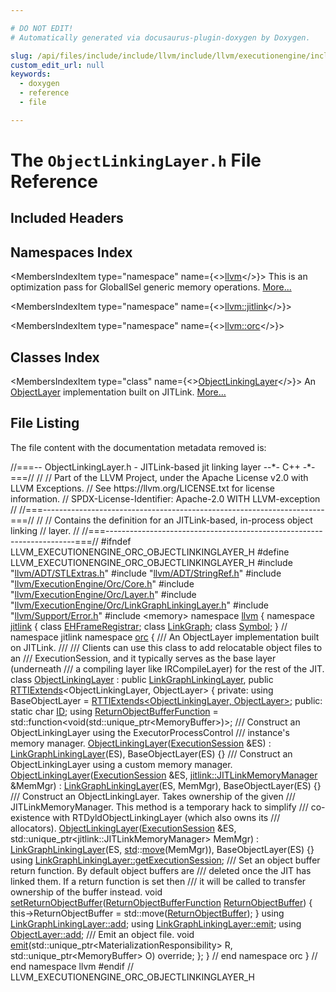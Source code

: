 ```yaml
---

# DO NOT EDIT!
# Automatically generated via docusaurus-plugin-doxygen by Doxygen.

slug: /api/files/include/include/llvm/include/llvm/executionengine/include/llvm/executionengine/orc/objectlinkinglayer-h
custom_edit_url: null
keywords:
  - doxygen
  - reference
  - file

---
```





# The `ObjectLinkingLayer.h` File Reference

<DoxygenPage pluginConfig={pluginConfig}>



## Included Headers

<IncludesList>
<IncludesListItem
  filePath="llvm/ADT/STLExtras.h"
  permalink="/docs/api/files/include/include/llvm/include/llvm/adt/stlextras-h"
  isLocal="true" />
<IncludesListItem
  filePath="llvm/ADT/StringRef.h"
  permalink="/docs/api/files/include/include/llvm/include/llvm/adt/stringref-h"
  isLocal="true" />
<IncludesListItem
  filePath="llvm/ExecutionEngine/Orc/Core.h"
  permalink="/docs/api/files/include/include/llvm/include/llvm/executionengine/include/llvm/executionengine/orc/core-h"
  isLocal="true" />
<IncludesListItem
  filePath="llvm/ExecutionEngine/Orc/Layer.h"
  permalink="/docs/api/files/include/include/llvm/include/llvm/executionengine/include/llvm/executionengine/orc/layer-h"
  isLocal="true" />
<IncludesListItem
  filePath="llvm/ExecutionEngine/Orc/LinkGraphLinkingLayer.h"
  permalink="/docs/api/files/include/include/llvm/include/llvm/executionengine/include/llvm/executionengine/orc/linkgraphlinkinglayer-h"
  isLocal="true" />
<IncludesListItem
  filePath="llvm/Support/Error.h"
  permalink="/docs/api/files/include/include/llvm/include/llvm/support/error-h"
  isLocal="true" />
<IncludesListItem
  filePath="memory"
  permalink=""
  isLocal="false" />
</IncludesList>

## Namespaces Index

<MembersIndex>

<MembersIndexItem
  type="namespace"
  name={<><a href="/docs/api/namespaces/llvm">llvm</a></>}>
This is an optimization pass for GlobalISel generic memory operations. <a href="/docs/api/namespaces/llvm/#details">More...</a>
</MembersIndexItem>

<MembersIndexItem
  type="namespace"
  name={<><a href="/docs/api/namespaces/llvm/jitlink">llvm::jitlink</a></>}>
</MembersIndexItem>

<MembersIndexItem
  type="namespace"
  name={<><a href="/docs/api/namespaces/llvm/orc">llvm::orc</a></>}>
</MembersIndexItem>

</MembersIndex>

## Classes Index

<MembersIndex>

<MembersIndexItem
  type="class"
  name={<><a href="/docs/api/classes/llvm/orc/objectlinkinglayer">ObjectLinkingLayer</a></>}>
An <a href="/docs/api/classes/llvm/orc/objectlayer">ObjectLayer</a> implementation built on JITLink. <a href="/docs/api/classes/llvm/orc/objectlinkinglayer/#details">More...</a>
</MembersIndexItem>

</MembersIndex>


## File Listing

The file content with the documentation metadata removed is:

<ProgramListing>

<Link id="l00001" /><CodeLine lineNumber="1"><span class="doxyHighlightComment">//===-- ObjectLinkingLayer.h - JITLink-based jit linking layer --&#42;- C++ -&#42;-===//</span></CodeLine>
<Link id="l00002" /><CodeLine lineNumber="2"><span class="doxyHighlightComment">//</span></CodeLine>
<Link id="l00003" /><CodeLine lineNumber="3"><span class="doxyHighlightComment">// Part of the LLVM Project, under the Apache License v2.0 with LLVM Exceptions.</span></CodeLine>
<Link id="l00004" /><CodeLine lineNumber="4"><span class="doxyHighlightComment">// See https://llvm.org/LICENSE.txt for license information.</span></CodeLine>
<Link id="l00005" /><CodeLine lineNumber="5"><span class="doxyHighlightComment">// SPDX-License-Identifier: Apache-2.0 WITH LLVM-exception</span></CodeLine>
<Link id="l00006" /><CodeLine lineNumber="6"><span class="doxyHighlightComment">//</span></CodeLine>
<Link id="l00007" /><CodeLine lineNumber="7"><span class="doxyHighlightComment">//===----------------------------------------------------------------------===//</span></CodeLine>
<Link id="l00008" /><CodeLine lineNumber="8"><span class="doxyHighlightComment">//</span></CodeLine>
<Link id="l00009" /><CodeLine lineNumber="9"><span class="doxyHighlightComment">// Contains the definition for an JITLink-based, in-process object linking</span></CodeLine>
<Link id="l00010" /><CodeLine lineNumber="10"><span class="doxyHighlightComment">// layer.</span></CodeLine>
<Link id="l00011" /><CodeLine lineNumber="11"><span class="doxyHighlightComment">//</span></CodeLine>
<Link id="l00012" /><CodeLine lineNumber="12"><span class="doxyHighlightComment">//===----------------------------------------------------------------------===//</span></CodeLine>
<Link id="l00013" /><CodeLine lineNumber="13"></CodeLine>
<Link id="l00014" /><CodeLine lineNumber="14"><span class="doxyHighlightPreprocessor">#ifndef LLVM&#95;EXECUTIONENGINE&#95;ORC&#95;OBJECTLINKINGLAYER&#95;H</span></CodeLine>
<Link id="l00015" /><CodeLine lineNumber="15"><span class="doxyHighlightPreprocessor">#define LLVM&#95;EXECUTIONENGINE&#95;ORC&#95;OBJECTLINKINGLAYER&#95;H</span></CodeLine>
<Link id="l00016" /><CodeLine lineNumber="16"></CodeLine>
<Link id="l00017" /><CodeLine lineNumber="17"><span class="doxyHighlightPreprocessor">#include &quot;<a href="/docs/api/files/include/include/llvm/include/llvm/adt/stlextras-h">llvm/ADT/STLExtras.h</a>&quot;</span></CodeLine>
<Link id="l00018" /><CodeLine lineNumber="18"><span class="doxyHighlightPreprocessor">#include &quot;<a href="/docs/api/files/include/include/llvm/include/llvm/adt/stringref-h">llvm/ADT/StringRef.h</a>&quot;</span></CodeLine>
<Link id="l00019" /><CodeLine lineNumber="19"><span class="doxyHighlightPreprocessor">#include &quot;<a href="/docs/api/files/include/include/llvm/include/llvm/executionengine/include/llvm/executionengine/orc/core-h">llvm/ExecutionEngine/Orc/Core.h</a>&quot;</span></CodeLine>
<Link id="l00020" /><CodeLine lineNumber="20"><span class="doxyHighlightPreprocessor">#include &quot;<a href="/docs/api/files/include/include/llvm/include/llvm/executionengine/include/llvm/executionengine/orc/layer-h">llvm/ExecutionEngine/Orc/Layer.h</a>&quot;</span></CodeLine>
<Link id="l00021" /><CodeLine lineNumber="21"><span class="doxyHighlightPreprocessor">#include &quot;<a href="/docs/api/files/include/include/llvm/include/llvm/executionengine/include/llvm/executionengine/orc/linkgraphlinkinglayer-h">llvm/ExecutionEngine/Orc/LinkGraphLinkingLayer.h</a>&quot;</span></CodeLine>
<Link id="l00022" /><CodeLine lineNumber="22"><span class="doxyHighlightPreprocessor">#include &quot;<a href="/docs/api/files/include/include/llvm/include/llvm/support/error-h">llvm/Support/Error.h</a>&quot;</span></CodeLine>
<Link id="l00023" /><CodeLine lineNumber="23"></CodeLine>
<Link id="l00024" /><CodeLine lineNumber="24"><span class="doxyHighlightPreprocessor">#include &lt;memory&gt;</span></CodeLine>
<Link id="l00025" /><CodeLine lineNumber="25"></CodeLine>
<Link id="l00026" /><CodeLine lineNumber="26"><span class="doxyHighlightKeyword">namespace </span><span class="doxyHighlight"><a href="/docs/api/namespaces/llvm">llvm</a> &#123;</span></CodeLine>
<Link id="l00027" /><CodeLine lineNumber="27"></CodeLine>
<Link id="l00028" /><CodeLine lineNumber="28"><span class="doxyHighlightKeyword">namespace </span><span class="doxyHighlight"><a href="/docs/api/namespaces/llvm/jitlink">jitlink</a> &#123;</span></CodeLine>
<Link id="l00029" /><CodeLine lineNumber="29"><span class="doxyHighlightKeyword">class </span><span class="doxyHighlight"><a href="/docs/api/classes/llvm/jitlink/ehframeregistrar">EHFrameRegistrar</a>;</span></CodeLine>
<Link id="l00030" /><CodeLine lineNumber="30"><span class="doxyHighlightKeyword">class </span><span class="doxyHighlight"><a href="/docs/api/classes/llvm/jitlink/linkgraph">LinkGraph</a>;</span></CodeLine>
<Link id="l00031" /><CodeLine lineNumber="31"><span class="doxyHighlightKeyword">class </span><span class="doxyHighlight"><a href="/docs/api/classes/llvm/jitlink/symbol">Symbol</a>;</span></CodeLine>
<Link id="l00032" /><CodeLine lineNumber="32"><span class="doxyHighlight">&#125; </span><span class="doxyHighlightComment">// namespace jitlink</span></CodeLine>
<Link id="l00033" /><CodeLine lineNumber="33"></CodeLine>
<Link id="l00034" /><CodeLine lineNumber="34"><span class="doxyHighlightKeyword">namespace </span><span class="doxyHighlight"><a href="/docs/api/namespaces/llvm/orc">orc</a> &#123;</span></CodeLine>
<Link id="l00035" /><CodeLine lineNumber="35"></CodeLine>
<Link id="l00036" /><CodeLine lineNumber="36"><span class="doxyHighlightComment">/// An ObjectLayer implementation built on JITLink.</span></CodeLine>
<Link id="l00037" /><CodeLine lineNumber="37"><span class="doxyHighlightComment">///</span></CodeLine>
<Link id="l00038" /><CodeLine lineNumber="38"><span class="doxyHighlightComment">/// Clients can use this class to add relocatable object files to an</span></CodeLine>
<Link id="l00039" /><CodeLine lineNumber="39"><span class="doxyHighlightComment">/// ExecutionSession, and it typically serves as the base layer (underneath</span></CodeLine>
<Link id="l00040" /><CodeLine lineNumber="40"><span class="doxyHighlightComment">/// a compiling layer like IRCompileLayer) for the rest of the JIT.</span></CodeLine>
<Link id="l00041" /><CodeLine lineNumber="41" lineLink="/docs/api/classes/llvm/orc/objectlinkinglayer"><span class="doxyHighlightKeyword">class </span><span class="doxyHighlight"><a href="/docs/api/classes/llvm/orc/objectlinkinglayer/#a569f84e25f4009b5c39a445b5311bf38">ObjectLinkingLayer</a> : </span><span class="doxyHighlightKeyword">public</span><span class="doxyHighlight"> <a href="/docs/api/classes/llvm/orc/linkgraphlinkinglayer/#ad724ca2d7c9b366f039bd13c3d04dcd3">LinkGraphLinkingLayer</a>,</span></CodeLine>
<Link id="l00042" /><CodeLine lineNumber="42"><span class="doxyHighlight">                           </span><span class="doxyHighlightKeyword">public</span><span class="doxyHighlight"> <a href="/docs/api/classes/llvm/rttiextends">RTTIExtends</a>&lt;ObjectLinkingLayer, ObjectLayer&gt; &#123;</span></CodeLine>
<Link id="l00043" /><CodeLine lineNumber="43"><span class="doxyHighlightKeyword">private</span><span class="doxyHighlight">:</span></CodeLine>
<Link id="l00044" /><CodeLine lineNumber="44"><span class="doxyHighlight">  </span><span class="doxyHighlightKeyword">using </span><span class="doxyHighlight">BaseObjectLayer = <a href="/docs/api/classes/llvm/rttiextends">RTTIExtends&lt;ObjectLinkingLayer, ObjectLayer&gt;</a>;</span></CodeLine>
<Link id="l00045" /><CodeLine lineNumber="45"></CodeLine>
<Link id="l00046" /><CodeLine lineNumber="46"><span class="doxyHighlightKeyword">public</span><span class="doxyHighlight">:</span></CodeLine>
<Link id="l00047" /><CodeLine lineNumber="47" lineLink="/docs/api/classes/llvm/orc/objectlinkinglayer/#a9eae41d35e227d19a188c6b0287b9694"><span class="doxyHighlight">  </span><span class="doxyHighlightKeyword">static</span><span class="doxyHighlight"> </span><span class="doxyHighlightKeywordType">char</span><span class="doxyHighlight"> <a href="/docs/api/classes/llvm/orc/objectlinkinglayer/#a9eae41d35e227d19a188c6b0287b9694">ID</a>;</span></CodeLine>
<Link id="l00048" /><CodeLine lineNumber="48"></CodeLine>
<Link id="l00049" /><CodeLine lineNumber="49" lineLink="/docs/api/classes/llvm/orc/objectlinkinglayer/#a286b2439c25722cee3d598c060a59e7d"><span class="doxyHighlight">  </span><span class="doxyHighlightKeyword">using </span><span class="doxyHighlight"><a href="/docs/api/classes/llvm/orc/objectlinkinglayer/#a286b2439c25722cee3d598c060a59e7d">ReturnObjectBufferFunction</a> =</span></CodeLine>
<Link id="l00050" /><CodeLine lineNumber="50"><span class="doxyHighlight">      std::function&lt;void(std::unique&#95;ptr&lt;MemoryBuffer&gt;)&gt;;</span></CodeLine>
<Link id="l00051" /><CodeLine lineNumber="51"></CodeLine>
<Link id="l00052" /><CodeLine lineNumber="52"><span class="doxyHighlightComment">  /// Construct an ObjectLinkingLayer using the ExecutorProcessControl</span></CodeLine>
<Link id="l00053" /><CodeLine lineNumber="53"><span class="doxyHighlightComment">  /// instance&#39;s memory manager.</span></CodeLine>
<Link id="l00054" /><CodeLine lineNumber="54" lineLink="/docs/api/classes/llvm/orc/objectlinkinglayer/#a569f84e25f4009b5c39a445b5311bf38"><span class="doxyHighlight">  <a href="/docs/api/classes/llvm/orc/objectlinkinglayer/#a569f84e25f4009b5c39a445b5311bf38">ObjectLinkingLayer</a>(<a href="/docs/api/classes/llvm/orc/executionsession">ExecutionSession</a> &amp;ES)</span></CodeLine>
<Link id="l00055" /><CodeLine lineNumber="55"><span class="doxyHighlight">      : <a href="/docs/api/classes/llvm/orc/linkgraphlinkinglayer/#ad724ca2d7c9b366f039bd13c3d04dcd3">LinkGraphLinkingLayer</a>(ES), BaseObjectLayer(ES) &#123;&#125;</span></CodeLine>
<Link id="l00056" /><CodeLine lineNumber="56"></CodeLine>
<Link id="l00057" /><CodeLine lineNumber="57"><span class="doxyHighlightComment">  /// Construct an ObjectLinkingLayer using a custom memory manager.</span></CodeLine>
<Link id="l00058" /><CodeLine lineNumber="58" lineLink="/docs/api/classes/llvm/orc/objectlinkinglayer/#aa3e729ee8c040da41f4b7db4ceb010e5"><span class="doxyHighlight">  <a href="/docs/api/classes/llvm/orc/objectlinkinglayer/#aa3e729ee8c040da41f4b7db4ceb010e5">ObjectLinkingLayer</a>(<a href="/docs/api/classes/llvm/orc/executionsession">ExecutionSession</a> &amp;ES,</span></CodeLine>
<Link id="l00059" /><CodeLine lineNumber="59"><span class="doxyHighlight">                     <a href="/docs/api/classes/llvm/jitlink/jitlinkmemorymanager">jitlink::JITLinkMemoryManager</a> &amp;MemMgr)</span></CodeLine>
<Link id="l00060" /><CodeLine lineNumber="60"><span class="doxyHighlight">      : <a href="/docs/api/classes/llvm/orc/linkgraphlinkinglayer/#ad724ca2d7c9b366f039bd13c3d04dcd3">LinkGraphLinkingLayer</a>(ES, MemMgr), BaseObjectLayer(ES) &#123;&#125;</span></CodeLine>
<Link id="l00061" /><CodeLine lineNumber="61"></CodeLine>
<Link id="l00062" /><CodeLine lineNumber="62"><span class="doxyHighlightComment">  /// Construct an ObjectLinkingLayer. Takes ownership of the given</span></CodeLine>
<Link id="l00063" /><CodeLine lineNumber="63"><span class="doxyHighlightComment">  /// JITLinkMemoryManager. This method is a temporary hack to simplify</span></CodeLine>
<Link id="l00064" /><CodeLine lineNumber="64"><span class="doxyHighlightComment">  /// co-existence with RTDyldObjectLinkingLayer (which also owns its</span></CodeLine>
<Link id="l00065" /><CodeLine lineNumber="65"><span class="doxyHighlightComment">  /// allocators).</span></CodeLine>
<Link id="l00066" /><CodeLine lineNumber="66" lineLink="/docs/api/classes/llvm/orc/objectlinkinglayer/#ae0c0b7ebcf08cd50930dd0a4040a2129"><span class="doxyHighlight">  <a href="/docs/api/classes/llvm/orc/objectlinkinglayer/#ae0c0b7ebcf08cd50930dd0a4040a2129">ObjectLinkingLayer</a>(<a href="/docs/api/classes/llvm/orc/executionsession">ExecutionSession</a> &amp;ES,</span></CodeLine>
<Link id="l00067" /><CodeLine lineNumber="67"><span class="doxyHighlight">                     std::unique&#95;ptr&lt;jitlink::JITLinkMemoryManager&gt; MemMgr)</span></CodeLine>
<Link id="l00068" /><CodeLine lineNumber="68"><span class="doxyHighlight">      : <a href="/docs/api/classes/llvm/orc/linkgraphlinkinglayer/#ad724ca2d7c9b366f039bd13c3d04dcd3">LinkGraphLinkingLayer</a>(ES, <a href="/docs/api/namespaces/std">std</a>::<a href="/docs/api/namespaces/llvm/#abfc9c7ecf70f66901e439f7c04ef3dbb">move</a>(MemMgr)), BaseObjectLayer(ES) &#123;&#125;</span></CodeLine>
<Link id="l00069" /><CodeLine lineNumber="69"></CodeLine>
<Link id="l00070" /><CodeLine lineNumber="70"><span class="doxyHighlight">  </span><span class="doxyHighlightKeyword">using </span><span class="doxyHighlight"><a href="/docs/api/classes/llvm/orc/linkgraphlayer/#a5cb70ce82cd664c0945a09a5477f4157">LinkGraphLinkingLayer::getExecutionSession</a>;</span></CodeLine>
<Link id="l00071" /><CodeLine lineNumber="71"></CodeLine>
<Link id="l00072" /><CodeLine lineNumber="72"><span class="doxyHighlightComment">  /// Set an object buffer return function. By default object buffers are</span></CodeLine>
<Link id="l00073" /><CodeLine lineNumber="73"><span class="doxyHighlightComment">  /// deleted once the JIT has linked them. If a return function is set then</span></CodeLine>
<Link id="l00074" /><CodeLine lineNumber="74"><span class="doxyHighlightComment">  /// it will be called to transfer ownership of the buffer instead.</span></CodeLine>
<Link id="l00075" /><CodeLine lineNumber="75" lineLink="/docs/api/classes/llvm/orc/objectlinkinglayer/#a4969d2212f78f895fc8184d5a9613387"><span class="doxyHighlight">  </span><span class="doxyHighlightKeywordType">void</span><span class="doxyHighlight"> <a href="/docs/api/classes/llvm/orc/objectlinkinglayer/#a4969d2212f78f895fc8184d5a9613387">setReturnObjectBuffer</a>(<a href="/docs/api/classes/llvm/orc/objectlinkinglayer/#a286b2439c25722cee3d598c060a59e7d">ReturnObjectBufferFunction</a> <a href="/docs/api/classes/llvm/orc/linkgraphlinkinglayer/#a7ee84ff8561dcc47616711f6fb0847e4">ReturnObjectBuffer</a>) &#123;</span></CodeLine>
<Link id="l00076" /><CodeLine lineNumber="76"><span class="doxyHighlight">    this-&gt;ReturnObjectBuffer = std::move(<a href="/docs/api/classes/llvm/orc/linkgraphlinkinglayer/#a7ee84ff8561dcc47616711f6fb0847e4">ReturnObjectBuffer</a>);</span></CodeLine>
<Link id="l00077" /><CodeLine lineNumber="77"><span class="doxyHighlight">  &#125;</span></CodeLine>
<Link id="l00078" /><CodeLine lineNumber="78"></CodeLine>
<Link id="l00079" /><CodeLine lineNumber="79"><span class="doxyHighlight">  </span><span class="doxyHighlightKeyword">using </span><span class="doxyHighlight"><a href="/docs/api/classes/llvm/orc/linkgraphlayer/#a67fe8582f6ab5381bac8a8f11435f831">LinkGraphLinkingLayer::add</a>;</span></CodeLine>
<Link id="l00080" /><CodeLine lineNumber="80"><span class="doxyHighlight">  </span><span class="doxyHighlightKeyword">using </span><span class="doxyHighlight"><a href="/docs/api/classes/llvm/orc/linkgraphlinkinglayer/#a4da9675d079c8aff4abac6c5ca2bc4c2">LinkGraphLinkingLayer::emit</a>;</span></CodeLine>
<Link id="l00081" /><CodeLine lineNumber="81"></CodeLine>
<Link id="l00082" /><CodeLine lineNumber="82"><span class="doxyHighlight">  </span><span class="doxyHighlightKeyword">using </span><span class="doxyHighlight"><a href="/docs/api/classes/llvm/orc/objectlayer/#af3a14765d70bbf88934f2246fa3bf951">ObjectLayer::add</a>;</span></CodeLine>
<Link id="l00083" /><CodeLine lineNumber="83"></CodeLine>
<Link id="l00084" /><CodeLine lineNumber="84"><span class="doxyHighlightComment">  /// Emit an object file.</span></CodeLine>
<Link id="l00085" /><CodeLine lineNumber="85"><span class="doxyHighlight">  </span><span class="doxyHighlightKeywordType">void</span><span class="doxyHighlight"> <a href="/docs/api/classes/llvm/orc/objectlinkinglayer/#a964526f0df9bb7f08d8965630e63280f">emit</a>(std::unique&#95;ptr&lt;MaterializationResponsibility&gt; R,</span></CodeLine>
<Link id="l00086" /><CodeLine lineNumber="86"><span class="doxyHighlight">            std::unique&#95;ptr&lt;MemoryBuffer&gt; O) </span><span class="doxyHighlightKeyword">override</span><span class="doxyHighlight">;</span></CodeLine>
<Link id="l00087" /><CodeLine lineNumber="87"><span class="doxyHighlight">&#125;;</span></CodeLine>
<Link id="l00088" /><CodeLine lineNumber="88"></CodeLine>
<Link id="l00089" /><CodeLine lineNumber="89"><span class="doxyHighlight">&#125; </span><span class="doxyHighlightComment">// end namespace orc</span></CodeLine>
<Link id="l00090" /><CodeLine lineNumber="90"><span class="doxyHighlight">&#125; </span><span class="doxyHighlightComment">// end namespace llvm</span></CodeLine>
<Link id="l00091" /><CodeLine lineNumber="91"></CodeLine>
<Link id="l00092" /><CodeLine lineNumber="92"><span class="doxyHighlightPreprocessor">#endif </span><span class="doxyHighlightComment">// LLVM&#95;EXECUTIONENGINE&#95;ORC&#95;OBJECTLINKINGLAYER&#95;H</span></CodeLine>

</ProgramListing>


</DoxygenPage>

